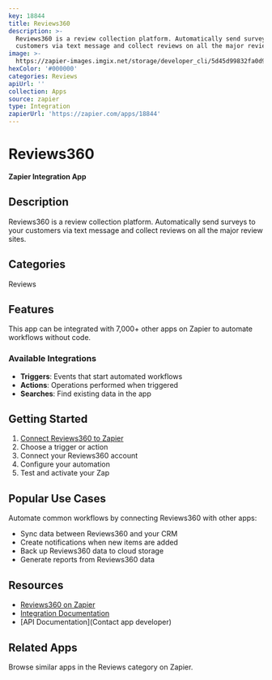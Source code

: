 ```yaml
---
key: 18844
title: Reviews360
description: >-
  Reviews360 is a review collection platform. Automatically send surveys to your
  customers via text message and collect reviews on all the major review sites.
image: >-
  https://zapier-images.imgix.net/storage/developer_cli/5d45d99832fa0d9eee8d9118952eacbe_4.png?auto=format%2Ccompress&ixlib=python-3.0.0&q=50
hexColor: '#000000'
categories: Reviews
apiUrl: ''
collection: Apps
source: zapier
type: Integration
zapierUrl: 'https://zapier.com/apps/18844'
---
```

# Reviews360

**Zapier Integration App**

## Description

Reviews360 is a review collection platform. Automatically send surveys to your customers via text message and collect reviews on all the major review sites.

## Categories

Reviews

## Features

This app can be integrated with 7,000+ other apps on Zapier to automate workflows without code.

### Available Integrations

- **Triggers**: Events that start automated workflows
- **Actions**: Operations performed when triggered
- **Searches**: Find existing data in the app

## Getting Started

1. [Connect Reviews360 to Zapier](https://zapier.com/apps/18844)
2. Choose a trigger or action
3. Connect your Reviews360 account
4. Configure your automation
5. Test and activate your Zap

## Popular Use Cases

Automate common workflows by connecting Reviews360 with other apps:

- Sync data between Reviews360 and your CRM
- Create notifications when new items are added
- Back up Reviews360 data to cloud storage
- Generate reports from Reviews360 data

## Resources

- [Reviews360 on Zapier](https://zapier.com/apps/18844)
- [Integration Documentation](https://zapier.com/apps/18844/integrations)
- [API Documentation](Contact app developer)

## Related Apps

Browse similar apps in the Reviews category on Zapier.
